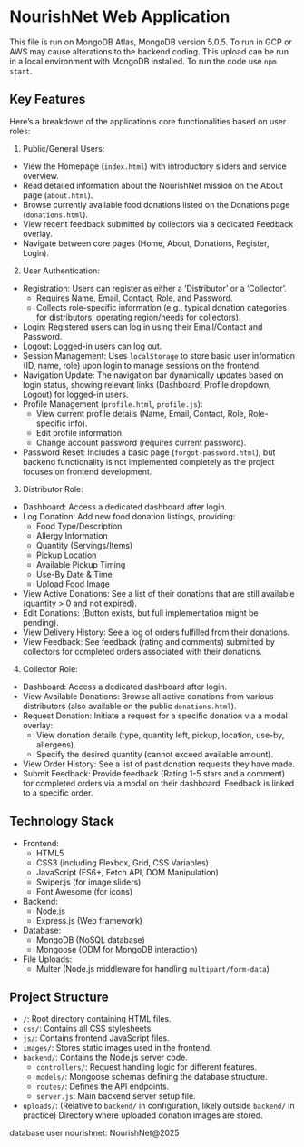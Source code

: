 
# NourishNet Web Application

This file is run on MongoDB Atlas, MongoDB version 5.0.5. 
To run in GCP or AWS may cause alterations to the backend coding.
This upload can be run in a local environment with MongoDB installed.
To run the code use `npm start`.

## Key Features

Here's a breakdown of the application's core functionalities based on user roles:

1. Public/General Users:

*   View the Homepage (`index.html`) with introductory sliders and service overview.
*   Read detailed information about the NourishNet mission on the About page (`about.html`).
*   Browse currently available food donations listed on the Donations page (`donations.html`).
*   View recent feedback submitted by collectors via a dedicated Feedback overlay.
*   Navigate between core pages (Home, About, Donations, Register, Login).

2. User Authentication:

*   Registration: Users can register as either a 'Distributor' or a 'Collector'.
    *   Requires Name, Email, Contact, Role, and Password.
    *   Collects role-specific information (e.g., typical donation categories for distributors, operating region/needs for collectors).
*   Login: Registered users can log in using their Email/Contact and Password.
*   Logout: Logged-in users can log out.
*   Session Management: Uses `localStorage` to store basic user information (ID, name, role) upon login to manage sessions on the frontend.
*   Navigation Update: The navigation bar dynamically updates based on login status, showing relevant links (Dashboard, Profile dropdown, Logout) for logged-in users.
*   Profile Management (`profile.html`, `profile.js`):
    *   View current profile details (Name, Email, Contact, Role, Role-specific info).
    *   Edit profile information.
    *   Change account password (requires current password).
*   Password Reset: Includes a basic page (`forgot-password.html`), but backend functionality is not implemented completely as the project focuses on frontend development.

3. Distributor Role:
*   Dashboard: Access a dedicated dashboard after login.
*   Log Donation: Add new food donation listings, providing:
    *   Food Type/Description
    *   Allergy Information
    *   Quantity (Servings/Items)
    *   Pickup Location
    *   Available Pickup Timing
    *   Use-By Date & Time
    *   Upload Food Image
*   View Active Donations: See a list of their donations that are still available (quantity > 0 and not expired).
*   Edit Donations: (Button exists, but full implementation might be pending).
*   View Delivery History: See a log of orders fulfilled from their donations.
*   View Feedback: See feedback (rating and comments) submitted by collectors for completed orders associated with their donations.

4. Collector Role: 

*   Dashboard: Access a dedicated dashboard after login.
*   View Available Donations: Browse all active donations from various distributors (also available on the public `donations.html`).
*   Request Donation: Initiate a request for a specific donation via a modal overlay:
    *   View donation details (type, quantity left, pickup, location, use-by, allergens).
    *   Specify the desired quantity (cannot exceed available amount).
*   View Order History: See a list of past donation requests they have made.
*   Submit Feedback: Provide feedback (Rating 1-5 stars and a comment) for completed orders via a modal on their dashboard. Feedback is linked to a specific order.

## Technology Stack
*   Frontend:
    *   HTML5
    *   CSS3 (including Flexbox, Grid, CSS Variables)
    *   JavaScript (ES6+, Fetch API, DOM Manipulation)
    *   Swiper.js (for image sliders)
    *   Font Awesome (for icons)
*   Backend:
    *   Node.js
    *   Express.js (Web framework)
*   Database:
    *   MongoDB (NoSQL database)
    *   Mongoose (ODM for MongoDB interaction)
*   File Uploads:
    *   Multer (Node.js middleware for handling `multipart/form-data`)

## Project Structure
*   `/`: Root directory containing HTML files.
*   `css/`: Contains all CSS stylesheets.
*   `js/`: Contains frontend JavaScript files.
*   `images/`: Stores static images used in the frontend.
*   `backend/`: Contains the Node.js server code.
    *   `controllers/`: Request handling logic for different features.
    *   `models/`: Mongoose schemas defining the database structure.
    *   `routes/`: Defines the API endpoints.
    *   `server.js`: Main backend server setup file.
*   `uploads/`: (Relative to `backend/` in configuration, likely outside `backend/` in practice) Directory where uploaded donation images are stored.

database user
nourishnet:
NourishNet@2025

